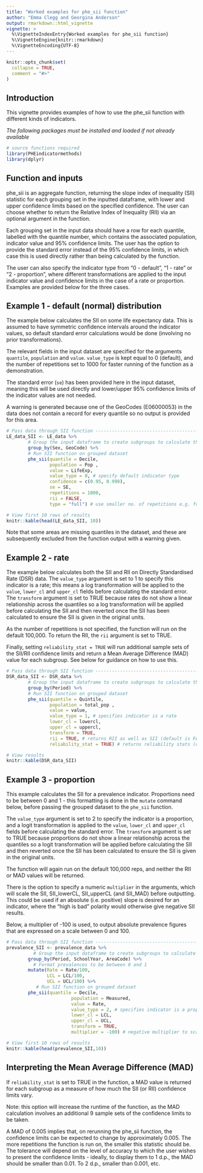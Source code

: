 ```yaml
---
title: "Worked examples for phe_sii function"
author: "Emma Clegg and Georgina Anderson"
output: rmarkdown::html_vignette
vignette: >
  %\VignetteIndexEntry{Worked examples for phe_sii function}
  %\VignetteEngine{knitr::rmarkdown}
  %\VignetteEncoding{UTF-8}
---
```


```r
knitr::opts_chunk$set(
  collapse = TRUE,
  comment = "#>"
)

```

## Introduction

This vignette provides examples of how to use the phe_sii function with different kinds of indicators.

*The following packages must be installed and loaded if not already available*

```r
# source functions required
library(PHEindicatormethods)
library(dplyr)
```

## Function and inputs

phe_sii is an aggregate function, returning the slope index of inequality (SII) statistic for each grouping set in the inputted dataframe, with lower and upper confidence limits based on the specified confidence. The user can choose whether to return the Relative Index of Inequality (RII) via an optional argument in the function.

Each grouping set in the input data should have a row for each quantile, labelled with the quantile number, which contains the associated population, indicator value and 95% confidence limits. The user has the option to provide the standard error instead of the 95% confidence limits, in which case this is used directly rather than being calculated by the function.

The user can also specify the indicator type from "0 - default", "1 - rate" or "2 - proportion", where different transformations are applied to the input indicator value and confidence limits in the case of a rate or proportion. Examples are provided below for the three cases.


## Example 1 - default (normal) distribution

The example below calculates the SII on some life expectancy data. This is assumed to have symmetric confidence intervals around the indicator values, so default standard error calculations would be done (involving no prior transformations).

The relevant fields in the input dataset are specified for the arguments `quantile`, `population` and `value`. `value_type` is kept equal to 0 (default), and the number of repetitions set to 1000 for faster running of the function as a demonstration.

The standard error (`se`) has been provided here in the input dataset, meaning this will be used directly and lower/upper 95% confidence limits of the indicator values are not needed.  

A warning is generated because one of the GeoCodes (E06000053) in the data does not contain a record for every quantile so no output is provided for this area.


```r

# Pass data through SII function ---------------------------------------
LE_data_SII <- LE_data %>%
        # Group the input dataframe to create subgroups to calculate the SII for
        group_by(Sex, GeoCode) %>% 
        # Run SII function on grouped dataset
        phe_sii(quantile = Decile,
                population = Pop ,
                value = LifeExp,
                value_type = 0, # specify default indicator type
                confidence = c(0.95, 0.998),
                se = SE,
                repetitions = 1000,
                rii = FALSE,
                type = "full") # use smaller no. of repetitions e.g. for testing

# View first 10 rows of results
knitr::kable(head(LE_data_SII, 10))  

```

Note that some areas are missing quantiles in the dataset, and these are subsequently excluded from the function output with a warning given. 


## Example 2 - rate

The example below calculates both the SII and RII on Directly Standardised Rate (DSR) data. The `value_type` argument is set to 1 to specify this indicator is a rate; this means a log transformation will be applied to the `value`, `lower_cl` and `upper_cl` fields before calculating the standard error. The `transform` argument is set to TRUE because rates do not show a linear relationship across the quantiles so a log transformation will be applied before calculating the SII and then reverted once the SII has been calculated to ensure the SII is given in the original units.

As the number of repetitions is not specified, the function will run on the default 100,000. To return the RII, the `rii` argument is set to TRUE.

Finally, setting `reliability_stat = TRUE` will run additional sample sets of the SII/RII confidence limits and return a Mean Average Difference (MAD) value for each subgroup. See below for guidance on how to use this.

```r

# Pass data through SII function ---------------------------------------
DSR_data_SII <- DSR_data %>%
        # Group the input dataframe to create subgroups to calculate the SII for
        group_by(Period) %>% 
        # Run SII function on grouped dataset
        phe_sii(quantile = Quintile,
                population = total_pop ,
                value = value,
                value_type = 1, # specifies indicator is a rate
                lower_cl = lowercl,
                upper_cl = uppercl,
                transform = TRUE,
                rii = TRUE, # returns RII as well as SII (default is FALSE)
                reliability_stat = TRUE) # returns reliability stats (default is FALSE)

# View results
knitr::kable(DSR_data_SII)  

```


## Example 3 - proportion

This example calculates the SII for a prevalence indicator. Proportions need to be between 0 and 1 - this formatting is done in the `mutate` command below, before passing the grouped dataset to the `phe_sii` function.

The `value_type` argument is set to 2 to specify the indicator is a proportion, and a logit transformation is applied to the `value`, `lower_cl` and `upper_cl` fields before calculating the standard error. The `transform` argument is set to TRUE because proportions do not show a linear relationship across the quantiles so a logit transformation will be applied before calculating the SII and then reverted once the SII has been calculated to ensure the SII is given in the original units.

The function will again run on the default 100,000 reps, and neither the RII or MAD values will be returned.

There is the option to specify a numeric `multiplier` in the arguments, which will scale the SII, SII_lowerCL, SII_upperCL (and SII_MAD) before outputting. This could be used if an absolute (i.e. positive) slope is desired for an indicator, where the "high is bad" polarity would otherwise give negative SII results.  

Below, a multiplier of -100 is used, to output absolute prevalence figures that are expressed on a scale between 0 and 100.

```r

# Pass data through SII function ---------------------------------------
prevalence_SII <- prevalence_data %>%
          # Group the input dataframe to create subgroups to calculate the SII for
        group_by(Period, SchoolYear, AreaCode) %>% 
          # Format prevalences to be between 0 and 1
        mutate(Rate = Rate/100,
               LCL = LCL/100,
               UCL = UCL/100) %>% 
           # Run SII function on grouped dataset
        phe_sii(quantile = Decile,
                        population = Measured,
                        value = Rate,
                        value_type = 2, # specifies indicator is a proportion
                        lower_cl = LCL,
                        upper_cl = UCL,
                        transform = TRUE,
                        multiplier = -100) # negative multiplier to scale SII outputs

# View first 10 rows of results
knitr::kable(head(prevalence_SII,10)) 


```


## Interpreting the Mean Average Difference (MAD)

If `reliability_stat` is set to TRUE in the function, a MAD value is returned for each subgroup as a measure of how much the SII (or RII) confidence limits vary.

Note: this option will increase the runtime of the function, as the MAD calculation involves an additional 9 sample sets of the confidence limits to be taken.

A MAD of 0.005 implies that, on rerunning the phe_sii function, the confidence limits can be expected to change by approximately 0.005. The more repetitions the function is run on, the smaller this statistic should be. The tolerance will depend on the level of accuracy to which the user wishes to present the confidence limits - ideally, to display them to 1 d.p., the MAD should be smaller than 0.01. To 2 d.p., smaller than 0.001, etc.



